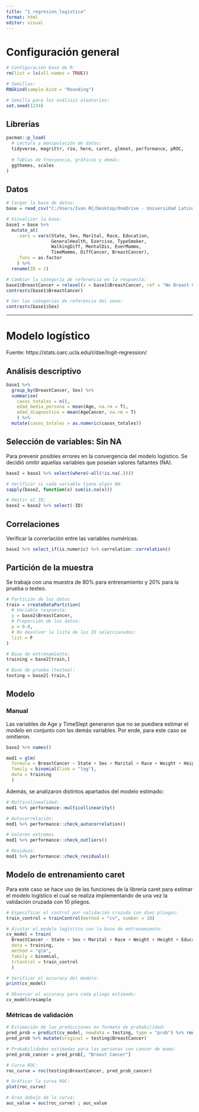 ```yaml
---
title: "1_regresion_logistica"
format: html
editor: visual
---
```


# Configuración general

```r
# Configuración base de R: 
rm(list = ls(all.names = TRUE)) 

# Semillas:
RNGkind(sample.kind = "Rounding")

# Semilla para los análisis aleatorios: 
set.seed(1234)
```

## Librerías

```r
pacman::p_load(
  # Lectura y manipulación de datos: 
  tidyverse, magrittr, rio, here, caret, glmnet, performance, pROC,
  
  # Tablas de frecuencia, gráficos y demás:
  ggthemes, scales
)
```

## Datos

```r
# Cargar la base de datos:
base = read_csv("C:/Users/Ivan RC/Desktop/OneDrive - Universidad Latina/I-2024/2. Análisis Multivariado/Proyectos/Pred_Cancer/data/processed/data.csv")

# Vizualizar la base:
base1 = base %>% 
  mutate_at(
    .vars = vars(State, Sex, Marital, Race, Education,
                 GeneralHealth, Exercise, TypeSmoker,
                 WalkingDiff, MentalDis, EverMammo,
                 TimeMammo, DiffCancer, BreastCancer), 
    .funs = as.factor
    ) %>% 
  rename(ID = 1)

# Cambiar la categoría de referencia en la respuesta:
base1$BreastCancer = relevel(x = base1$BreastCancer, ref = "No Breast Cancer")
contrasts(base1$BreastCancer)

# Ver las categorías de referencia del sexo:
contrasts(base1$Sex)
```

------------------------------------------------------------------------

# Modelo logístico

Fuente: https://stats.oarc.ucla.edu/r/dae/logit-regression/

## Análisis descriptivo

```r
base1 %>% 
  group_by(BreastCancer, Sex) %>% 
  summarise(
    casos_totales = n(),
    edad_media_persona = mean(Age, na.rm = T),
    edad_diagnostico = mean(AgeCancer, na.rm = T) 
    ) %>% 
  mutate(casos_totales = as.numeric(casos_totales))
```

## Selección de variables: Sin NA

Para prevenir posibles errores en la convergencia del modelo logístico. Se decidió omitir aquellas variables que poseían valores faltantes (NA).

```r
base2 = base1 %>% select(where(~all(!is.na(.))))

# Verificar si cada variable tiene algún NA:
sapply(base2, function(x) sum(is.na(x)))

# Omitir el ID:
base2 = base2 %>% select(-ID)
```

## Correlaciones

Verificar la correrlación entre las variables numéricas.

```r
base2 %>% select_if(is.numeric) %>% correlation::correlation()
```

## Partición de la muestra

Se trabaja con una muestra de 80% para entrenamiento y 20% para la prueba o testeo.

```r
# Partición de los datos
train = createDataPartition(
  # Variable respuesta:
  y = base2$BreastCancer,
  # Proporción de los datos:
  p = 0.8,
  # No devolver la lista de los ID seleccionados:
  list = F
)

# Base de entrenamiento: 
training = base2[train,]

# Base de prueba (testeo):
testing = base2[-train,] 
```

## Modelo

### Manual

Las variables de Age y TimeSlept generaron que no se puediera estimar el modelo en conjunto con las demás variables. Por ende, para este caso se omitieron.

```r
base2 %>% names()
```

```r
mod1 = glm(
  formula = BreastCancer ~ State + Sex + Marital + Race + Weight + Height + Education + GeneralHealth + MentalHealth + Exercise + TypeSmoker + WalkingDiff + MentalDis + DiffCancer + AgeCancer, 
  family = binomial(link = "log"), 
  data = training 
  )
```

Además, se analizaron distintos apartados del modelo estimado:

```r
# Multicolinealidad:
mod1 %>% performance::multicollinearity()

# Autocorrelación:
mod1 %>% performance::check_autocorrelation()

# Valores extremos
mod1 %>% performance::check_outliers()

# Residuos:
mod1 %>% performance::check_residuals()
```

## Modelo de entrenamiento caret

Para este caso se hace uso de las funciones de la librería caret para estimar el modelo logístico el cual se realiza implementando de una vez la validación cruzada con 10 pliegos.

```r
# Especificar el control por validación cruzada con diez pliegos:
train_control = trainControl(method = "cv", number = 10)

# Ajustar el modelo logístico con la base de entrenamiento:
cv_model = train(
  BreastCancer ~ State + Sex + Marital + Race + Weight + Height + Education + GeneralHealth + MentalHealth + Exercise + TypeSmoker + WalkingDiff + MentalDis + DiffCancer + AgeCancer, 
  data = training, 
  method = "glm", 
  family = binomial, 
  trControl = train_control
  )

# Verificar el accuracy del modelo:
print(cv_model)

# Observar el accuracy para cada pliego estimado:
cv_model$resample 
```

### Métricas de validación

```r
# Estimación de las predicciones en formato de probabilidad: 
pred_prob = predict(cv_model, newdata = testing, type = "prob") %>% round(4)
pred_prob %>% mutate(original = testing$BreastCancer)
```

```r
# Probabilidades estimadas para las personas con cancer de mama:
pred_prob_cancer = pred_prob[, "Breast Cancer"]

# Curva ROC:
roc_curve = roc(testing$BreastCancer, pred_prob_cancer)

# Gráficar la curva ROC:
plot(roc_curve)

# Área debajo de la curva:  
auc_value = auc(roc_curve) ; auc_value
```
